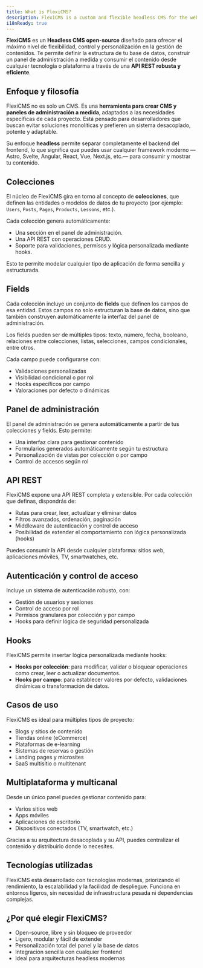 ```yaml
---
title: What is FlexiCMS?
description: FlexiCMS is a custom and flexible headless CMS for the web.
i18nReady: true
---
```


**FlexiCMS** es un **Headless CMS open-source** diseñado para ofrecer el máximo nivel de flexibilidad, control y personalización en la gestión de contenidos. Te permite definir la estructura de tu base de datos, construir un panel de administración a medida y consumir el contenido desde cualquier tecnología o plataforma a través de una **API REST robusta y eficiente**.

## Enfoque y filosofía

FlexiCMS no es solo un CMS. Es una **herramienta para crear CMS y paneles de administración a medida**, adaptados a las necesidades específicas de cada proyecto. Está pensado para desarrolladores que buscan evitar soluciones monolíticas y prefieren un sistema desacoplado, potente y adaptable.

Su enfoque **headless** permite separar completamente el backend del frontend, lo que significa que puedes usar cualquier framework moderno —Astro, Svelte, Angular, React, Vue, Next.js, etc.— para consumir y mostrar tu contenido.

## Colecciones

El núcleo de FlexiCMS gira en torno al concepto de **colecciones**, que definen las entidades o modelos de datos de tu proyecto (por ejemplo: `Users`, `Posts`, `Pages`, `Products`, `Lessons`, etc.).

Cada colección genera automáticamente:

- Una sección en el panel de administración.
- Una API REST con operaciones CRUD.
- Soporte para validaciones, permisos y lógica personalizada mediante hooks.

Esto te permite modelar cualquier tipo de aplicación de forma sencilla y estructurada.

## Fields

Cada colección incluye un conjunto de **fields** que definen los campos de esa entidad. Estos campos no solo estructuran la base de datos, sino que también construyen automáticamente la interfaz del panel de administración.

Los fields pueden ser de múltiples tipos: texto, número, fecha, booleano, relaciones entre colecciones, listas, selecciones, campos condicionales, entre otros.

Cada campo puede configurarse con:

- Validaciones personalizadas
- Visibilidad condicional o por rol
- Hooks específicos por campo
- Valoraciones por defecto o dinámicas

## Panel de administración

El panel de administración se genera automáticamente a partir de tus colecciones y fields. Esto permite:

- Una interfaz clara para gestionar contenido
- Formularios generados automáticamente según tu estructura
- Personalización de vistas por colección o por campo
- Control de accesos según rol

## API REST

FlexiCMS expone una API REST completa y extensible. Por cada colección que definas, dispondrás de:

- Rutas para crear, leer, actualizar y eliminar datos
- Filtros avanzados, ordenación, paginación
- Middleware de autenticación y control de acceso
- Posibilidad de extender el comportamiento con lógica personalizada (hooks)

Puedes consumir la API desde cualquier plataforma: sitios web, aplicaciones móviles, TV, smartwatches, etc.

## Autenticación y control de acceso

Incluye un sistema de autenticación robusto, con:

- Gestión de usuarios y sesiones
- Control de acceso por rol
- Permisos granulares por colección y por campo
- Hooks para definir lógica de seguridad personalizada

## Hooks

FlexiCMS permite insertar lógica personalizada mediante hooks:

- **Hooks por colección**: para modificar, validar o bloquear operaciones como crear, leer o actualizar documentos.
- **Hooks por campo**: para establecer valores por defecto, validaciones dinámicas o transformación de datos.

## Casos de uso

FlexiCMS es ideal para múltiples tipos de proyecto:

- Blogs y sitios de contenido
- Tiendas online (eCommerce)
- Plataformas de e-learning
- Sistemas de reservas o gestión
- Landing pages y microsites
- SaaS multisitio o multitenant

## Multiplataforma y multicanal

Desde un único panel puedes gestionar contenido para:

- Varios sitios web
- Apps móviles
- Aplicaciones de escritorio
- Dispositivos conectados (TV, smartwatch, etc.)

Gracias a su arquitectura desacoplada y su API, puedes centralizar el contenido y distribuirlo donde lo necesites.

## Tecnologías utilizadas

FlexiCMS está desarrollado con tecnologías modernas, priorizando el rendimiento, la escalabilidad y la facilidad de despliegue. Funciona en entornos ligeros, sin necesidad de infraestructura pesada ni dependencias complejas.

## ¿Por qué elegir FlexiCMS?

- Open-source, libre y sin bloqueo de proveedor
- Ligero, modular y fácil de extender
- Personalización total del panel y la base de datos
- Integración sencilla con cualquier frontend
- Ideal para arquitecturas headless modernas